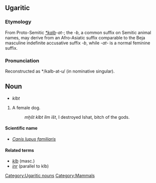==Ugaritic==

===Etymology===
From Proto-Semitic ''[[*kalb]]-at-''; the ''-b'', a common suffix on Semitic animal names, may derive from an Afro-Asiatic suffix comparable to the Beja masculine indefinite accusative suffix ''-b'', while ''-at-'' is a normal feminine suffix.

===Pronunciation===
Reconstructed as */kalb-at-u/ (in nominative singular).

==Noun==
[[Category:Ugaritic nouns]]
[[Category:Mammals]]
* ''klbt''
#A female dog.
#:''mḫšt klbt ỉlm ỉšt'', I destroyed Ishat, bitch of the gods.

====Scientific name====
*''[[Canis lupus familiaris]]''

====Related terms====
* ''[[klb]]'' (masc.)
* ''[[inr]]'' (parallel to klb)